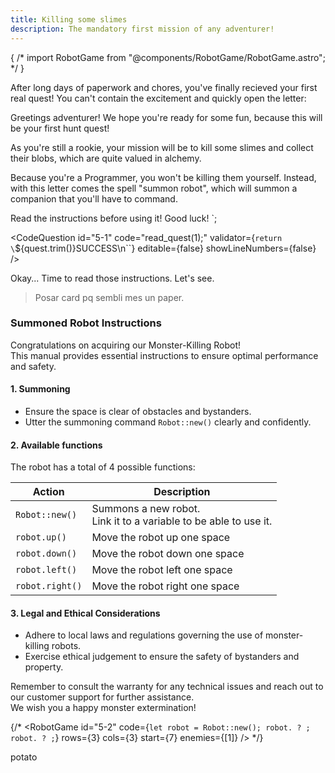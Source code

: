 ```yaml
---
title: Killing some slimes
description: The mandatory first mission of any adventurer!
---
```



{ /* import RobotGame from "@components/RobotGame/RobotGame.astro"; */ }

After long days of paperwork and chores, you've finally recieved your first real quest!
You can't contain the excitement and quickly open the letter:

Greetings adventurer!
We hope you're ready for some fun, because this will be your first hunt quest!

As you're still a rookie, your mission will be to kill some slimes and collect their blobs, which are quite valued in alchemy.

Because you're a Programmer, you won't be killing them yourself.
Instead, with this letter comes the spell "summon robot", which will summon a companion that you'll have to command.

Read the instructions before using it!
Good luck!
`;

<CodeQuestion
  id="5-1"
  code="read_quest(1);"
  validator={`return \`${quest.trim()}SUCCESS\n\``}
  editable={false}
  showLineNumbers={false}
/>

<Checkpoint id="5-1">
Okay... Time to read those instructions.  
Let's see.

> Posar card pq sembli mes un paper.

### Summoned Robot Instructions
Congratulations on acquiring our Monster-Killing Robot!  
This manual provides essential instructions to ensure optimal performance and safety.

#### 1. Summoning
- Ensure the space is clear of obstacles and bystanders.
- Utter the summoning command `Robot::new()` clearly and confidently.

#### 2. Available functions
The robot has a total of 4 possible functions:

| Action          | Description                                                          |
| --------------- | -------------------------------------------------------------------- |
| `Robot::new()`  | Summons a new robot.<br/>Link it to a variable to be able to use it. |
| `robot.up()`    | Move the robot up one space                                          |
| `robot.down()`  | Move the robot down one space                                        |
| `robot.left()`  | Move the robot left one space                                        |
| `robot.right()` | Move the robot right one space                                       |


#### 3. Legal and Ethical Considerations
- Adhere to local laws and regulations governing the use of monster-killing robots.
- Exercise ethical judgement to ensure the safety of bystanders and property.

Remember to consult the warranty for any technical issues and reach out to our customer support for further assistance.  
We wish you a happy monster extermination!


{/* <RobotGame 
  id="5-2" 
  code={`
let robot = Robot::new();
robot. ? ;
robot. ? ;
`}
  rows={3} 
  cols={3} 
  start={7} 
  enemies={[1]} 
/> */}
</Checkpoint>

<Checkpoint id="5-2">
potato
</Checkpoint>
